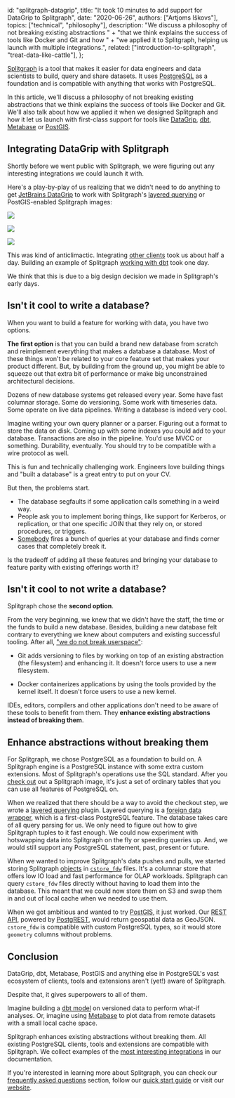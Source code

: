   id: "splitgraph-datagrip",
  title: "It took 10 minutes to add support for DataGrip to Splitgraph",
  date: "2020-06-26",
  authors: ["Artjoms Iškovs"],
  topics: ["technical", "philosophy"],
  description:
    "We discuss a philosophy of not breaking existing abstractions " +
    "that we think explains the success of tools like Docker and Git and how " +
    "we applied it to Splitgraph, helping us launch with multiple integrations.",
  related: ["introduction-to-splitgraph", "treat-data-like-cattle"],
};

[Splitgraph](https://www.splitgraph.com) is a tool that makes it easier for data engineers and data scientists to build, query and share datasets. It uses [PostgreSQL](https://www.postgresql.org/) as a foundation and is compatible with anything that works with PostgreSQL.

In this article, we'll discuss a philosophy of not breaking existing abstractions that we think explains the success of tools like Docker and Git. We'll also talk about how we applied it when we designed Splitgraph and how it let us launch with first-class support for tools like [DataGrip](/docs/integrating-splitgraph/datagrip), [dbt](/docs/integrating-splitgraph/dbt), [Metabase](/docs/integrating-splitgraph/metabase) or [PostGIS](/docs/integrating-splitgraph/postgis).

## Integrating DataGrip with Splitgraph

Shortly before we went public with Splitgraph, we were figuring out any interesting integrations we could launch it with.

Here's a play-by-play of us realizing that we didn't need to do anything to get [JetBrains DataGrip](/docs/integrating-splitgraph/datagrip) to work with Splitgraph's [layered querying](/docs/large-datasets/layered-querying) or PostGIS-enabled Splitgraph images:

![](https://raw.githubusercontent.com/splitgraph/splitgraph.com/master/content/blog/images/20202606-datagrip/01-splitgraph-datagrip.png)

![](https://raw.githubusercontent.com/splitgraph/splitgraph.com/master/content/blog/images/20202606-datagrip/02-layered-querying.png)

![](https://raw.githubusercontent.com/splitgraph/splitgraph.com/master/content/blog/images/20202606-datagrip/03-geodata.png)

This was kind of anticlimactic. Integrating [other clients](/docs/integrating-splitgraph/other-clients) took us about half a day. Building an example of Splitgraph [working with dbt](/docs/integrating-splitgraph/dbt) took one day.

We think that this is due to a big design decision we made in Splitgraph's early days.

## Isn't it cool to write a database?

When you want to build a feature for working with data, you have two options.

**The first option** is that you can build a brand new database from scratch and reimplement everything that makes a database a database. Most of these things won't be related to your core feature set that makes your product different. But, by building from the ground up, you might be able to squeeze out that extra bit of performance or make big unconstrained architectural decisions.

Dozens of new database systems get released every year. Some have fast columnar storage. Some do versioning. Some work with timeseries data. Some operate on live data pipelines. Writing a database is indeed very cool.

Imagine writing your own query planner or a parser. Figuring out a format to store the data on disk. Coming up with some indexes you could add to your database. Transactions are also in the pipeline. You'd use MVCC or something. Durability, eventually. You should try to be compatible with a wire protocol as well.

This is fun and technically challenging work. Engineers love building things and "built a database" is a great entry to put on your CV.

But then, the problems start.

  * The database segfaults if some application calls something in a weird way.
  * People ask you to implement boring things, like support for Kerberos, or replication, or that one specific JOIN that they rely on, or stored procedures, or triggers.
  * [Somebody](https://jepsen.io/) fires a bunch of queries at your database and finds corner cases that completely break it.

Is the tradeoff of adding all these features and bringing your database to feature parity with existing offerings worth it?

## Isn't it cool to not write a database?

Splitgraph chose the **second option**.

From the very beginning, we knew that we didn't have the staff, the time or the funds to build a new database. Besides, building a new database felt contrary to everything we knew about computers and existing successful tooling. After all, ["we do not break userspace"](https://unix.stackexchange.com/a/235532):

  * Git adds versioning to files by working on top of an existing abstraction (the filesystem) and enhancing it. It doesn't force users to use a new filesystem.

  * Docker containerizes applications by using the tools provided by the kernel itself. It doesn't force users to use a new kernel.

IDEs, editors, compilers and other applications don't need to be aware of these tools to benefit from them. They **enhance existing abstractions instead of breaking them**.

## Enhance abstractions without breaking them

For Splitgraph, we chose PostgreSQL as a foundation to build on. A Splitgraph engine is a PostgreSQL instance with some extra custom extensions. Most of Splitgraph's operations use the SQL standard. After you [check out](/docs/sgr/image-management-creation/checkout) out a Splitgraph image, it's just a set of ordinary tables that you can use all features of PostgreSQL on.

When we realized that there should be a way to avoid the checkout step, we wrote a [layered querying](/docs/large-datasets/layered-querying) plugin. Layered querying is a [foreign data wrapper](/docs/ingesting-data/foreign-data-wrappers/introduction), which is a first-class PostgreSQL feature. The database takes care of all query parsing for us. We only need to figure out how to give Splitgraph tuples to it fast enough. We could now experiment with hotswapping data into Splitgraph on the fly or speeding queries up. And, we would still support any PostgreSQL statement, past, present or future.

When we wanted to improve Splitgraph's data pushes and pulls, we started storing Splitgraph [objects](/docs/concepts/objects) in [`cstore_fdw`](https://github.com/citusdata/cstore_fdw) files. It's a columnar store that offers low IO load and fast performance for OLAP workloads. Splitgraph can query `cstore_fdw` files directly without having to load them into the database. This meant that we could now store them on S3 and swap them in and out of local cache when we needed to use them.

When we got ambitious and wanted to try [PostGIS](/docs/integrating-splitgraph/postgis), it just worked. Our [REST API](https://data.splitgraph.com/splitgraph/london_wards/latest/-/rest/city_merged_2018?district=eq.City%20of%20Westminster), powered by [PostgREST](/docs/integrating-splitgraph/postgrest), would return geospatial data as GeoJSON. `cstore_fdw` is compatible with custom PostgreSQL types, so it would store `geometry` columns without problems.

## Conclusion

DataGrip, dbt, Metabase, PostGIS and anything else in PostgreSQL's vast ecosystem of clients, tools and extensions aren't (yet!) aware of Splitgraph.

Despite that, it gives superpowers to all of them.

Imagine building a [dbt model](/docs/integrating-splitgraph/dbt) on versioned data to perform what-if analyses. Or, imagine using [Metabase](/docs/integrating-splitgraph/metabase) to plot data from remote datasets with a small local cache space.

Splitgraph enhances existing abstractions without breaking them. All existing PostgreSQL clients, tools and extensions are compatible with Splitgraph. We collect examples of the [most interesting integrations](/product/splitgraph/integrations) in our documentation.

If you're interested in learning more about Splitgraph, you can check our [frequently asked questions](/docs/getting-started/frequently-asked-questions) section, follow our [quick start guide](/docs/getting-started/five-minute-demo) or visit our [website](https://www.splitgraph.com).
